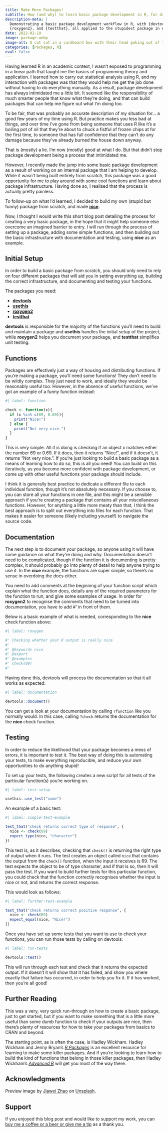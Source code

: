 ```yaml
---
title: Make More Packages!
subtitle: How (and why) to learn basic package development in R, for data scientists.
description-meta: |
  Demonstrating a basic package development workflow in R, with {devtools}, {usethis}, 
  {roxygen2}, and {testthat}, all applied to the stupidest package in existence.
date: 2022-02-19
image: package.webp
image-alt: A cat sat in a cardboard box with their head poking out of the top of the box.
categories: [Packages, R]
eval: false
---
```


Having learned R in an academic context, I wasn't exposed to programming in a linear path that taught me the basics of programming theory and application. I learned how to carry out statistical analysis using R, and my interaction with packages was that they would help me get the job done without having to do everything manually. As a result, package development has always intimidated me a little bit. It seemed like the responsibility of much smarter people that know what they're doing, and that can build packages that can help me figure out what I'm doing too.

To be fair, that was probably an accurate description of my situation for... a good few years of my time using R. But practice makes you less bad at things, and over time I've gone from being someone that uses R like it's a boiling pot of oil that they're about to chuck a fistful of frozen chips at for the first time, to someone that has full confidence that they can't do any damage because they've already burned the house down anyway.

That is (mostly) a lie. I'm now (mostly) good at what I do. But that didn't stop package development being a process that intimidated me.

However, I recently made the jump into some basic package development as a result of working on an internal package that I am helping to develop. While it wasn't being built entirely from scratch, this package was a good opportunity for me to play around with some cool functions and learn about package infrastructure. Having done so, I realised that the process is actually pretty painless.

To follow-up on what I'd learned, I decided to build my own (stupid but funny) package from scratch, and made [**nice**](https://github.com/Paulj1989/nice).

Now, I thought I would write this short blog post detailing the process for creating a very basic package, in the hope that it might help someone else overcome an imagined barrier to entry. I will run through the process of setting up a package, adding some simple functions, and then building out the basic infrastructure with documentation and testing, using **nice** as an example.

## Initial Setup

In order to build a basic package from scratch, you should only need to rely on four different packages that will aid you in setting everything up, building the correct infrastructure, and documenting and testing your functions.

The packages you need:

- [**devtools**](https://devtools.r-lib.org/)
- [**usethis**](https://usethis.r-lib.org/)
- [**roxygen2**](https://roxygen2.r-lib.org/)
- [**testthat**](https://testthat.r-lib.org/)

**devtools** is responsible for the majority of the functions you'll need to build and maintain a package and **usethis** handles the initial setup of the project, while **roxygen2** helps you document your package, and **testthat** simplifies unit testing.

## Functions

Packages are effectively just a way of housing and distributing functions. If you're making a package, you'll need some functions! They don't need to be wildly complex. They just need to work, and ideally they would be reasonably useful too. However, in the absence of useful functions, we've got an example of a funny function instead:

```r
#| label: function

check <- function(x){
  if (x %in% c(69, 0.69)){
    print("Nice!")
  } else {
    print("Not very nice.")
  }
}
```

This is very simple. All it is doing is checking if an object _x_ matches either the number 69 or 0.69. If it does, then it returns "Nice!", and if it doesn't, it returns "Not very nice.". If you're just looking to build a basic package as a means of learning how to do so, this is all you need! You can build on this iteratively, as you become more confident with package development, or come up with other useful functions your package should include.

I think it is generally best practice to dedicate a different file to each individual function, though it's not absolutely necessary. If you choose to, you can store all your functions in one file, and this might be a sensible approach if you're creating a package that contains all your miscellaneous functions. However, for anything a little more meaty than that, I think the best approach is to split out everything into files for each function. That makes it easier for someone (likely including yourself) to navigate the source code.

## Documentation

The next step is to document your package, so anyone using it will have some guidance on what they're doing and why. Documentation doesn't need to be complicated, though if the function it is documenting is pretty complex, it should probably go into plenty of detail to help anyone trying to use it. In the **nice** example, the functions are super simple, so there's no sense in overdoing the docs either.

You need to add comments at the beginning of your function script which explain what the function does, details any of the required parameters for the function to run, and give some examples of usage. In order for **roxygen2** to recognise the comments that need to be turned into documentation, you have to add #' in front of them.

Below is a basic example of what is needed, corresponding to the **nice** check function above:

```r
#| label: roxygen

#' Checking whether your R output is really nice
#'
#' @keywords nice
#' @export
#' @examples
#' check(69)
#' 
```

Having done this, devtools will process the documentation so that it all works as expected:

```r
#| label: documentation

devtools::document()
```

You can get a look at your documentation by calling `?function` like you normally would. In this case, calling `?check` returns the documentation for the **nice** check function.

## Testing

In order to reduce the likelihood that your package becomes a mess of errors, it is important to test it. The best way of doing this is automating your tests, to make everything reproducible, and reduce your own opportunities to do anything stupid!

To set up your tests, the following creates a new script for all tests of the particular function(s) you're working on.

```r
#| label: test-setup

usethis::use_test("name")
```

An example of a basic test:

```r
#| label: simple-test-example

test_that("check returns correct type of response", {
  nice <- check(69)
  expect_type(nice, "character")
})
```

This test is, as it describes, checking that `check()` is returning the right type of output when it runs. The test creates an object called `nice` that contains the output from the `check()` function, when the input it receives is 69. The test expects the object to be of type character, and if that is so, then it will pass the test. If you want to build further tests for this particular function, you could check that the function correctly recognises whether the input is nice or not, and returns the correct response.

This would look as follows:

```r
#| label: further-test-example

test_that("check returns correct positive response", {
  nice <- check(69)
  expect_equal(nice, "Nice!")
})
```

Once you have set up some tests that you want to use to check your functions, you can run those tests by calling on devtools:

```r
#| label: run-tests

devtools::test()
```

This will run through each test and check that it returns the expected output. If it doesn't it will show that it has failed, and show you where exactly that failure has occurred, in order to help you fix it. If it has worked, then you're all good!

## Further Reading

This was a very, very quick run-through on how to create a basic package, just to get started, but if you want to make something that is a little more useful than some dumb function to check if your outputs are nice, then there's plenty of resources for how to take your packages from basics to CRAN and beyond.

The starting point, as is often the case, is Hadley Wickham. Hadley Wickham and Jenny Bryan's [_R Packages_](https://r-pkgs.org/index.html) is an excellent resource for learning to make some killer packages. And if you're looking to learn how to build the kind of functions that belong in those killer packages, then Hadley Wickham's [_Advanced R_](https://adv-r.hadley.nz/) will get you most of the way there.

## Acknowledgments {.appendix}

Preview image by [Jiawei Zhao](https://unsplash.com/@jiaweizhao) on [Unsplash](https://unsplash.com/photos/tuxedo-cat-in-brown-cardboard-box-W-ypTC6R7_k).

## Support {.appendix}

If you enjoyed this blog post and would like to support my work, you can [buy me a coffee or a beer or give me a tip](https://www.buymeacoffee.com/paulj1989) as a thank you. 
